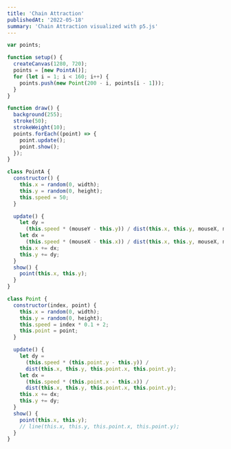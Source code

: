 ```yaml
---
title: 'Chain Attraction'
publishedAt: '2022-05-18'
summary: 'Chain Attraction visualized with p5.js'
---
```


<CodeIframe
  src="/source/chain-attraction-p5/index.html"
  width={1280}
  height={720}
  scalew={0.525}
  scaleh={0.525}
/>

```js
var points;

function setup() {
  createCanvas(1280, 720);
  points = [new PointA()];
  for (let i = 1; i < 160; i++) {
    points.push(new Point(200 - i, points[i - 1]));
  }
}

function draw() {
  background(255);
  stroke(50);
  strokeWeight(10);
  points.forEach((point) => {
    point.update();
    point.show();
  });
}

class PointA {
  constructor() {
    this.x = random(0, width);
    this.y = random(0, height);
    this.speed = 50;
  }

  update() {
    let dy =
      (this.speed * (mouseY - this.y)) / dist(this.x, this.y, mouseX, mouseY);
    let dx =
      (this.speed * (mouseX - this.x)) / dist(this.x, this.y, mouseX, mouseY);
    this.x += dx;
    this.y += dy;
  }
  show() {
    point(this.x, this.y);
  }
}

class Point {
  constructor(index, point) {
    this.x = random(0, width);
    this.y = random(0, height);
    this.speed = index * 0.1 + 2;
    this.point = point;
  }

  update() {
    let dy =
      (this.speed * (this.point.y - this.y)) /
      dist(this.x, this.y, this.point.x, this.point.y);
    let dx =
      (this.speed * (this.point.x - this.x)) /
      dist(this.x, this.y, this.point.x, this.point.y);
    this.x += dx;
    this.y += dy;
  }
  show() {
    point(this.x, this.y);
    // line(this.x, this.y, this.point.x, this.point.y);
  }
}
```
